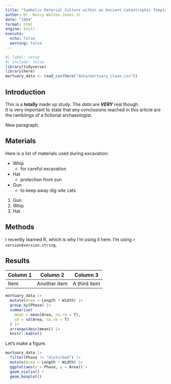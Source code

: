 ```yaml
---
title: "Symbolic Material Culture within an Ancient Catastrophic Temple Complex"
author: Dr. Henry Walton Jones Jr.
date: "1984"
format: html
engine: knitr
execute: 
  echo: false
  warning: false
---
```


```r
#| label: setup
#| include: false
library(tidyverse)
library(here)
mortuary_data <- read_csv(here("data/mortuary_clean.csv"))
```


## Introduction

This is a **totally** made up study. The 
*data* are ***VERY*** real though.  
It is very important to state that any 
conclusions reached in this article are
the ramblings of a fictional
archaeologist.

New paragraph.

## Materials

Here is a list of materials used during excavation:

- Whip
  + for careful excavation
- Hat
  + protection from sun
- Gun
  * to keep away dig-site cats
  
1. Gun
2. Whip
3. Hat

## Methods

I recently learned R, which is why I'm using it here. I'm using `r version$version.string`.


## Results

| Column 1 | Column 2 | Column 3 |
|----|----|------------|
| Item | Another item | A third item |

```r
mortuary_data |>
  mutate(Area = Length * Width) |>
  group_by(Phase) |>
  summarise(
    mean = mean(Area, na.rm = T),
    sd = sd(Area, na.rm = T)
  ) |>
  arrange(desc(mean)) |>
  knitr::kable()
```

Let's make a figure.

```r
mortuary_data |>
  filter(Phase != "disturbed") |>
  mutate(Area = Length * Width) |>
  ggplot(aes(x = Phase, y = Area)) +
  geom_violin() +
  geom_boxplot() 
```




